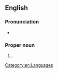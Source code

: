 ==English==

===Pronunciation===
* {{a|AU}} {{IPA|en|/juˈwaləraɪ/}}

===Proper noun===
{{en-proper noun}}

# {{alternative spelling of|en|Yuwaaliyaay}}.

[[Category:en:Languages]]